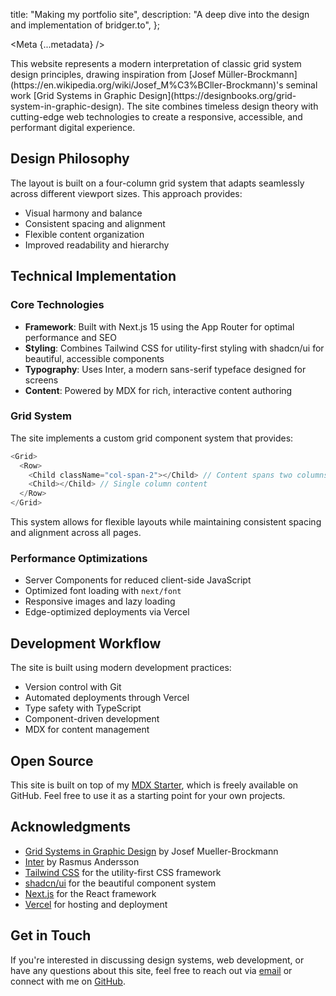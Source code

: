 
  title: "Making my portfolio site",
  description: "A deep dive into the design and implementation of bridger.to",
};

<Meta {...metadata} />

<PostWrapper>
This website represents a modern interpretation of classic grid system design principles, drawing inspiration from [Josef Müller-Brockmann](https://en.wikipedia.org/wiki/Josef_M%C3%BCller-Brockmann)'s seminal work [Grid Systems in Graphic Design](https://designbooks.org/grid-system-in-graphic-design). The site combines timeless design theory with cutting-edge web technologies to create a responsive, accessible, and performant digital experience.

## Design Philosophy

The layout is built on a four-column grid system that adapts seamlessly across different viewport sizes. This approach provides:

- Visual harmony and balance
- Consistent spacing and alignment
- Flexible content organization
- Improved readability and hierarchy

## Technical Implementation

### Core Technologies

- **Framework**: Built with Next.js 15 using the App Router for optimal performance and SEO
- **Styling**: Combines Tailwind CSS for utility-first styling with shadcn/ui for beautiful, accessible components
- **Typography**: Uses Inter, a modern sans-serif typeface designed for screens
- **Content**: Powered by MDX for rich, interactive content authoring

### Grid System

The site implements a custom grid component system that provides:

```typescript
<Grid>
  <Row>
    <Child className="col-span-2"></Child> // Content spans two columns
    <Child></Child> // Single column content
  </Row>
</Grid>
```

This system allows for flexible layouts while maintaining consistent spacing and alignment across all pages.

### Performance Optimizations

- Server Components for reduced client-side JavaScript
- Optimized font loading with `next/font`
- Responsive images and lazy loading
- Edge-optimized deployments via Vercel

## Development Workflow

The site is built using modern development practices:

- Version control with Git
- Automated deployments through Vercel
- Type safety with TypeScript
- Component-driven development
- MDX for content management

## Open Source

This site is built on top of my [MDX Starter](https://github.com/brijr/mdx), which is freely available on GitHub. Feel free to use it as a starting point for your own projects.

## Acknowledgments

- [Grid Systems in Graphic Design](https://designbooks.org/grid-system-in-graphic-design) by Josef Mueller-Brockmann
- [Inter](https://rsms.me/inter/) by Rasmus Andersson
- [Tailwind CSS](https://tailwindcss.com/) for the utility-first CSS framework
- [shadcn/ui](https://ui.shadcn.com/) for the beautiful component system
- [Next.js](https://nextjs.org/) for the React framework
- [Vercel](https://vercel.com) for hosting and deployment

## Get in Touch

If you're interested in discussing design systems, web development, or have any questions about this site, feel free to reach out via [email](mailto:bridger@wip.ac) or connect with me on [GitHub](https://github.com/brijr).

</PostWrapper>
